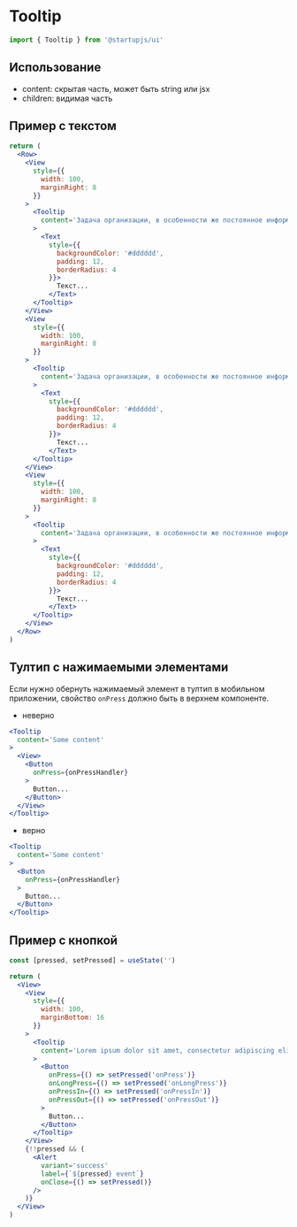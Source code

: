
# Tooltip

```jsx
import { Tooltip } from '@startupjs/ui'
```

## Использование

- content: скрытая часть, может быть string или jsx
- children: видимая часть

## Пример с текстом

```jsx example
return (
  <Row>
    <View
      style={{
        width: 100,
        marginRight: 8
      }}
    >
      <Tooltip
        content='Задача организации, в особенности же постоянное информационно-пропагандистское обеспечение нашей деятельности требуют определения и уточнения новых предложений.'
      >
        <Text
          style={{
            backgroundColor: '#dddddd',
            padding: 12,
            borderRadius: 4
          }}>
            Текст...
          </Text>
      </Tooltip>
    </View>
    <View
      style={{
        width: 100,
        marginRight: 8
      }}
    >
      <Tooltip
        content='Задача организации, в особенности же постоянное информационно-пропагандистское обеспечение нашей деятельности требуют определения и уточнения новых предложений.'
      >
        <Text
          style={{
            backgroundColor: '#dddddd',
            padding: 12,
            borderRadius: 4
          }}>
            Текст...
          </Text>
      </Tooltip>
    </View>
    <View
      style={{
        width: 100,
        marginRight: 8
      }}
    >
      <Tooltip
        content='Задача организации, в особенности же постоянное информационно-пропагандистское обеспечение нашей деятельности требуют определения и уточнения новых предложений.'
      >
        <Text
          style={{
            backgroundColor: '#dddddd',
            padding: 12,
            borderRadius: 4
          }}>
            Текст...
          </Text>
      </Tooltip>
    </View>
  </Row>
)
```

## Тултип с нажимаемыми элементами

Если нужно обернуть нажимаемый элемент в тултип в мобильном приложении, свойство `onPress` должно быть в верхнем компоненте.

- неверно

```jsx
<Tooltip
  content='Some content'
>
  <View>
    <Button
      onPress={onPressHandler}
    >
      Button...
    </Button>
  </View>
</Tooltip>
```

- верно

```jsx
<Tooltip
  content='Some content'
>
  <Button
    onPress={onPressHandler}
  >
    Button...
  </Button>
</Tooltip>
```

## Пример с кнопкой

```jsx example
const [pressed, setPressed] = useState('')

return (
  <View>
    <View 
      style={{
        width: 100,
        marginBottom: 16
      }}
    >
      <Tooltip
        content='Lorem ipsum dolor sit amet, consectetur adipiscing elit, sed do eiusmod tempor incididunt ut labore et dolore magna aliqua.'
      >
        <Button
          onPress={() => setPressed('onPress')}
          onLongPress={() => setPressed('onLongPress')}
          onPressIn={() => setPressed('onPressIn')}
          onPressOut={() => setPressed('onPressOut')}
        >
          Button...
        </Button>
      </Tooltip>
    </View>
    {!!pressed && (
      <Alert
        variant='success'
        label={`${pressed} event`}
        onClose={() => setPressed()}
      />
    )}
  </View>
)
```
